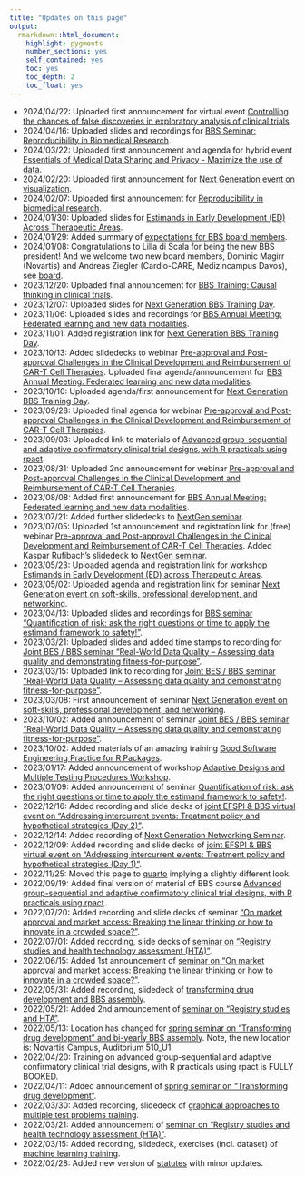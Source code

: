 ```yaml
---
title: "Updates on this page"
output: 
  rmarkdown::html_document:
    highlight: pygments
    number_sections: yes
    self_contained: yes
    toc: yes
    toc_depth: 2
    toc_float: yes
---
```


* 2024/04/22: Uploaded first announcement for virtual event [Controlling the chances of false discoveries in exploratory analysis of clinical trials](events_upcoming.html).
* 2024/04/16: Uploaded slides and recordings for [BBS Seminar: Reproducibility in Biomedical Research](events_past.html#reproducibility-in-biomedical-research).
* 2024/03/22: Uploaded first announcement and agenda for hybrid event [Essentials of Medical Data Sharing and Privacy - Maximize the use of data](events_upcoming.html).
* 2024/02/20: Uploaded first announcement for [Next Generation event on visualization](events_upcoming.html).
* 2024/02/07: Uploaded first announcement for [Reproducibility in biomedical research](events_upcoming.html).
* 2024/01/30: Uploaded slides for [Estimands in Early Development (ED) Across Therapeutic Areas](events_past.html#estimands-in-early-development-ed-across-therapeutic-areas).
* 2024/01/29: Added summary of [expectations for BBS board members](data/BBS_Council_Members_Expectations.pdf).
* 2024/01/08: Congratulations to Lilla di Scala for being the new BBS president! And we welcome two new board members, Dominic Magirr (Novartis) and Andreas Ziegler (Cardio-CARE, Medizincampus Davos), see [board](board.html).
* 2023/12/20: Uploaded final announcement for [BBS Training: Causal thinking in clinical trials](events_upcoming.html).
* 2023/12/07: Uploaded slides for [Next Generation BBS Training Day](trainings_past.html#next-generation-bbs-training-day).
* 2023/11/06: Uploaded slides and recordings for [BBS Annual Meeting: Federated learning and new data modalities](events_past.html#federated-learning-and-new-data-modalities).
* 2023/11/01: Added registration link for [Next Generation BBS Training Day](events_upcoming.html).
* 2023/10/13: Added slidedecks to webinar [Pre-approval and Post-approval Challenges in the Clinical Development and Reimbursement of CAR-T Cell Therapies](events_past.html#pre-approval-and-post-approval-challenges-in-the-clinical-development-and-reimbursement-of-car-t-cell-therapies). Uploaded final agenda/announcement for [BBS Annual Meeting: Federated learning and new data modalities](events_upcoming.html).
* 2023/10/10: Uploaded agenda/first announcement for [Next Generation BBS Training Day](events_upcoming.html).
* 2023/09/28: Uploaded final agenda for webinar [Pre-approval and Post-approval Challenges in the Clinical Development and Reimbursement of CAR-T Cell Therapies](events_upcoming.html).
* 2023/09/03: Uploaded link to materials of [Advanced group-sequential and adaptive confirmatory clinical trial designs, with R practicals using rpact](trainings/20230903/20230903_gsd_adaptive.html).
* 2023/08/31: Uploaded 2nd announcement for webinar [Pre-approval and Post-approval Challenges in the Clinical Development and Reimbursement of CAR-T Cell Therapies](events_upcoming.html).
* 2023/08/08: Added first announcement for [BBS Annual Meeting: Federated learning and new data modalities](events_upcoming.html).
* 2023/07/21: Added further slidedecks to [NextGen seminar](events_past.html#next-generation-event-on-soft-skills-professional-development-and-networking).
* 2023/07/05: Uploaded 1st announcement and registration link for (free) webinar [Pre-approval and Post-approval Challenges in the Clinical Development and Reimbursement of CAR-T Cell Therapies](events_upcoming.html). Added Kaspar Rufibach's slidedeck to [NextGen seminar](events_past.html#next-generation-event-on-soft-skills-professional-development-and-networking).
* 2023/05/23: Uploaded agenda and registration link for workshop [Estimands in Early Development (ED) across Therapeutic Areas](events_past.html#next-generation-event-on-soft-skills-professional-development-and-networking).
* 2023/05/02: Uploaded agenda and registration link for seminar [Next Generation event on soft-skills, professional development, and networking](events_upcoming.html).
* 2023/04/13: Uploaded slides and recordings for [BBS seminar "Quantification of risk: ask the right questions or time to apply the estimand framework to safety!"](events_past.html#quantification-of-risk-ask-the-right-questions-or-time-to-apply-the-estimand-framework-to-safety).
* 2023/03/21: Uploaded slides and added time stamps to recording for [Joint BES / BBS seminar "Real-World Data Quality – Assessing data quality and demonstrating fitness-for-purpose"](events_past.html#joint-besbbs-webinar-real-world-data-quality).
* 2023/03/15: Uploaded link to recording for [Joint BES / BBS seminar "Real-World Data Quality – Assessing data quality and demonstrating fitness-for-purpose"](events_past.html#joint-besbbs-webinar-real-world-data-quality).
* 2023/03/08: First announcement of seminar [Next Generation event on soft-skills, professional development, and networking](events_upcoming.html).
* 2023/10/02: Added announcement of seminar [Joint BES / BBS seminar "Real-World Data Quality – Assessing data quality and demonstrating fitness-for-purpose"](events_upcoming.html).
* 2023/10/02: Added materials of an amazing training [Good Software Engineering
Practice for R Packages](https://kkmann.github.io/workshop-r-swe/).
* 2023/01/17: Added announcement of workshop [Adaptive Designs and Multiple Testing Procedures Workshop](events_upcoming.html).
* 2023/01/09: Added announcement of seminar [Quantification of risk: ask the right questions or time to apply the estimand framework to safety!](events_upcoming.html).
* 2022/12/16: Added recording and slide decks of [joint EFSPI & BBS virtual event on "Addressing intercurrent events: Treatment policy and hypothetical strategies (Day 2)"](events_past.html#joint-efspi-bbs-virtual-event---addressing-intercurrent-events-treatment-policy-and-hypothetical-strategies-day-2).
* 2022/12/14: Added recording of [Next Generation Networking Seminar](events_past.html#next-generation-networking-seminar).
* 2022/12/09: Added recording and slide decks of [joint EFSPI & BBS virtual event on "Addressing intercurrent events: Treatment policy and hypothetical strategies (Day 1)"](events_past.html#joint-efspi-bbs-virtual-event---addressing-intercurrent-events-treatment-policy-and-hypothetical-strategies-day-1).
* 2022/11/25: Moved this page to [quarto](https://quarto.org/) implying a slightly different look.
* 2022/09/19: Added final version of material of BBS course [Advanced group-sequential and adaptive confirmatory clinical trial designs, with R practicals using rpact](trainings/20220913/20220913_gsd_adaptive.html).
* 2022/07/20: Added recording and slide decks of seminar ["On market approval and market access: Breaking the linear thinking or how to innovate in a crowded space?"](events_past.html#on-market-approval-and-market-access-breaking-the-linear-thinking-or-how-to-innovate-in-a-crowded-space).
* 2022/07/01: Added recording, slide decks of [seminar on "Registry studies and health technology assessment (HTA)"](events_past.html#23062022:_BBS__EFSPI_Seminar_Registry_studies_and_HTA).
* 2022/06/15: Added 1st announcement of [seminar on "On market approval and market access: Breaking the linear thinking or how to innovate in a crowded space?"](events_upcoming.html).
* 2022/05/31: Added recording, slidedeck of [transforming drug development and BBS assembly](events_past.html#24052022:_BBS_Spring_Seminar_Transforming_drug_development_and_Assembly).
* 2022/05/21: Added 2nd announcement of [seminar on "Registry studies and HTA"](events_upcoming.html).
* 2022/05/13: Location has changed for [spring seminar on "Transforming drug development" and bi-yearly BBS assembly](events_upcoming.html). Note, the new location is: Novartis Campus, Auditorium 510_U1
* 2022/04/20: Training on advanced group-sequential and adaptive confirmatory clinical trial designs, with R practicals using rpact is FULLY BOOKED.
* 2022/04/11: Added announcement of [spring seminar on "Transforming drug development"](events_upcoming.html).
* 2022/03/30: Added recording, slidedeck of [graphical approaches to multiple test problems training](trainings_past.html#29032022:_Graphical_approaches_to_multiple_test_problems).
* 2022/03/21: Added announcement of [seminar on "Registry studies and health technology assessment (HTA)"](events_upcoming.html).
* 2022/03/15: Added recording, slidedeck, exercises (incl. dataset) of [machine learning training](trainings_past.html#21022022:_Machine_Learning_in_clinical_drug_development).
* 2022/02/28: Added new version of [statutes](data/BBS_Statutes.pdf) with minor updates.






